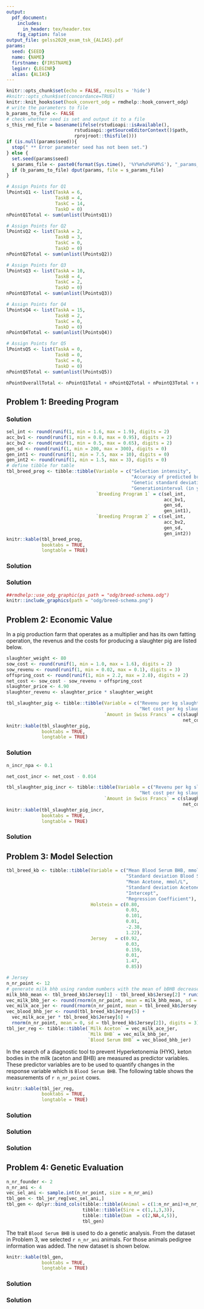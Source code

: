 ```yaml
---
output:
  pdf_document:
    includes:
      in_header: tex/header.tex
    fig_caption: false
output_file: gelss2020_exam_tsk_{ALIAS}.pdf
params:
  seed: {SEED}
  name: {NAME}
  firstname: {FIRSTNAME}
  leginr: {LEGINR}
  alias: {ALIAS}
---
```


<!-- %\usepackage{fancyhdr} -->

\newcommand{\points}[1]
{\begin{flushright}\textbf{#1}\end{flushright}}

<!-- %\begin{document} -->
<!-- %\SweaveOpts{concordance=TRUE} -->
```r
knitr::opts_chunk$set(echo = FALSE, results = 'hide')
#knitr::opts_chunk$set(concordance=TRUE)
knitr::knit_hooks$set(hook_convert_odg = rmdhelp::hook_convert_odg)
# write the parameters to file
b_params_to_file <- FALSE
# check whether seed is set and output it to a file
s_this_rmd_file = basename(ifelse(rstudioapi::isAvailable(), 
                         rstudioapi::getSourceEditorContext()$path, 
                         rprojroot::thisfile()))
if (is.null(params$seed)){
  stop(" ** Error parameter seed has not been set.")
} else {
  set.seed(params$seed)
  s_params_file <- paste0(format(Sys.time(), '%Y%m%d%H%M%S'), "_params_", s_this_rmd_file, ".txt", collapse = "")
  if (b_params_to_file) dput(params, file = s_params_file)
}
```

<!-- <<PointsQ1, echo=FALSE>>= -->
```r
# Assign Points for Q1
lPointsQ1 <- list(TaskA = 6,
                  TaskB = 4,
                  TaskC = 14,
                  TaskD = 0)
nPointQ1Total <- sum(unlist(lPointsQ1))
```
<!-- @ -->
<!-- <<PointsQ2, echo=FALSE>>= -->
```r
# Assign Points for Q2
lPointsQ2 <- list(TaskA = 2,
                  TaskB = 3,
                  TaskC = 0,
                  TaskD = 0)
nPointQ2Total <- sum(unlist(lPointsQ2))
```
<!-- @ -->
<!-- <<PointsQ3, echo=FALSE>>= -->
```r
# Assign Points for Q3
lPointsQ3 <- list(TaskA = 10,
                  TaskB = 4,
                  TaskC = 2,
                  TaskD = 0)
nPointQ3Total <- sum(unlist(lPointsQ3))
```
<!-- @ -->
<!-- <<PointsQ4, echo=FALSE>>= -->
```r
# Assign Points for Q4
lPointsQ4 <- list(TaskA = 15,
                  TaskB = 2,
                  TaskC = 0,
                  TaskD = 0)
nPointQ4Total <- sum(unlist(lPointsQ4))
```
```r
# Assign Points for Q5
lPointsQ5 <- list(TaskA = 0,
                  TaskB = 0,
                  TaskC = 0,
                  TaskD = 0)
nPointQ5Total <- sum(unlist(lPointsQ5))
```
<!-- @ -->
<!-- <<PointsTotal, echo=FALSE>>= -->
```r
nPointOverallTotal <- nPointQ1Total + nPointQ2Total + nPointQ3Total + nPointQ4Total + nPointQ5Total
```
<!-- @ -->


\thispagestyle{empty}

\fcolorbox{white}{white}{
	\centering \parbox[t]{1.0\linewidth}{
		\fontsize{12pt}{20pt}\selectfont % 
		\vspace*{0.5cm} % 

   	\hfill 	Peter von Rohr \\ Institute of Agricultural Sciences\\ D-USYS\\ ETH Zurich

		\vspace*{0.5cm} 
	}
}

\vspace*{2cm}

\fcolorbox{white}{white}{
	\parbox[t]{1.0\linewidth}{
		\centering \fontsize{25pt}{40pt}\selectfont %
		\vspace*{0.2cm}
		 751-6212-00L V \\
     Exam    \\
     Applied Genetic Evaluation\\
     SS 2020

		\vspace*{0.7cm} % Space between the end of the title and the bottom of the grey box
	}
}


\vspace*{1cm}

<!-- % Table with Name -->
\begin{tabular}{p{3cm}p{6cm}}
Date:     &  25th May 2020 \\
          &  \\
          &  \\          
Name:     &  `r params$firstname` `r params$name` \\
          &  \\
          &  \\
Legi-Nr:  & `r params$leginr`\\
\end{tabular}

<!-- % Table with Points -->

\vspace{5ex}
\begin{center}
\begin{tabular}{|p{3cm}|c|c|}
\hline
Problem  &  Maximum Number of Points  &  Number of Points Reached\\
\hline
1        &  `r nPointQ1Total`  & \\
\hline
2        &  `r nPointQ2Total`  & \\
\hline
3        &  `r nPointQ3Total`  & \\
\hline
4        &  `r nPointQ4Total`  & \\
\hline
Total    &  `r nPointOverallTotal` & \\
\hline
\end{tabular}
\end{center}

\vspace{1cm}

\textit{Questions in German are in italics}

\clearpage
\pagebreak

## Problem 1: Breeding Program

\begin{enumerate}
\item[a)] What are the constituent parts of a breeding program?

\textit{Wie lauten die Bestandteile eines Zuchtprogramms?}
\end{enumerate}
\points{`r lPointsQ1$TaskA`}

### Solution


\clearpage
\pagebreak


\begin{enumerate}
\item[b)] The following table lists the characteristic variables of two breeding programs. Which quantity do you use to compare the success of two breeding programs? Which of the two breeding programs shown below is better according to the quantity of comparison?

\textit{Die nachfolgende Tabelle zeigt die charakteristischen Kennzahlen von zwei Zuchtprogrammen. Welche Grösse wird verwendet um den Erfolg von Zuchtprogrammen zu vergleichen? Welches der beiden unten beschriebenen Zuchtprogramme ist erfolgreicher gemessen an der verwendeten Vergleichsgrösse?}
\end{enumerate}

\points{`r lPointsQ1$TaskB`}

```r
sel_int <- round(runif(1, min = 1.6, max = 1.9), digits = 2)
acc_bv1 <- round(runif(1, min = 0.8, max = 0.95), digits = 2)
acc_bv2 <- round(runif(1, min = 0.5, max = 0.65), digits = 2)
gen_sd <- round(runif(1, min = 200, max = 300), digits = 0)
gen_int1 <- round(runif(1, min = 7.5, max = 10), digits = 0)
gen_int2 <- round(runif(1, min = 1.5, max = 3), digits = 0)
# define tibble for table
tbl_breed_prog <- tibble::tibble(Variable = c("Selection intensity",
                                              "Accuracy of predicted breeding values",
                                              "Genetic standard deviation",
                                              "Generationinterval (in years)"),
                                 `Breeding Program 1` = c(sel_int,
                                                          acc_bv1,
                                                          gen_sd,
                                                          gen_int1),
                                 `Breeding Program 2` = c(sel_int,
                                                          acc_bv2,
                                                          gen_sd,
                                                          gen_int2))
knitr::kable(tbl_breed_prog,
             booktabs = TRUE,
             longtable = TRUE)
```


### Solution 



\clearpage
\pagebreak

\begin{enumerate}
\item[c)] There are two basic schemes of a breeding program. These schemes are shown below. Please complete the diagrams shown below. In which species are the two schemes implemented?

\textit{Es gibt zwei grundsätzliche Schemas eines Zuchtprogramms. Diese Schemas sind unten gezeigt. Bitte vervollständigen Sie die nachfolgenden Darstellungen. In welchen Tierarten werden die beiden Schemas umgesetzt?}
\end{enumerate}

\points{`r lPointsQ1$TaskC`}


### Solution 

```r
##rmdhelp::use_odg_graphic(ps_path = "odg/breed-schema.odg")
knitr::include_graphics(path = "odg/breed-schema.png")
```




\clearpage
\pagebreak

## Problem 2: Economic Value

In a pig production farm that operates as a multiplier and has its own fatting operation, the revenus and the costs for producing a slaughter pig are listed below.

\textit{In einem Schweineproduktionsbetrieb mit Ferkelvermehrung und eigener Ausmast, die Erlöse und die Kosten für die Produktion eines Schlachtschweins sind unten aufgelistet.}

```r
slaughter_weight <- 80
sow_cost <- round(runif(1, min = 1.0, max = 1.6), digits = 2) 
sow_revenu <- round(runif(1, min = 0.02, max = 0.1), digits = 3)
offspring_cost <- round(runif(1, min = 2.2, max = 2.8), digits = 2)
net_cost <- sow_cost - sow_revenu + offspring_cost
slaughter_price <- 4.90
slaughter_revenu <- slaughter_price * slaughter_weight

tbl_slaughter_pig <- tibble::tibble(Variable = c("Revenu per kg slaughter weight",
                                                 "Net cost per kg slaughter weight"),
                                    `Amount in Swiss Francs` = c(slaughter_price,
                                                                 net_cost))
knitr::kable(tbl_slaughter_pig,
             booktabs = TRUE,
             longtable = TRUE)
```


\begin{enumerate}
\item[a)] Compute the profit per slaughter pig based on the information given in the above table. We assume that the slaughter weight per pig is $`r slaughter_weight` kg$ per slaughter pig.

\textit{Berechnen Sie den Gewinn pro Mastschwein basierend auf den oben angegebenen Informationen. Dabei betrage das Schlachtgewicht $`r slaughter_weight` kg$ pro Schlachtschwein.}
\end{enumerate}
\points{`r lPointsQ2$TaskA`}


### Solution


\clearpage
\pagebreak

```r
n_incr_npa <- 0.1
```

\begin{enumerate}
\item[b)] The number of piglets born alive is an important economic trait for the pig producing farm. Using the trait `number of piglets born alive` in the breeding program allowed the farm to increase the average of trait by `r n_incr_npa` piglets. This changed the costs as shown in the table below. Compute the economic value for the trait `number of piglets born alive` using the profit computed in Problem 2a as base situation and the profit in the new situation with the incremented level of the trait `number of piglets born alive`. 

\textit{Die Anzahl lebend geborener Ferkel ist ein wirtschaftlich wichtiges Merkmal in der Schweineproduktion. Dieses Merkmal wird deshalb im Zuchtprogramm verwendet und hat dem Produktionsbetrieb erlaubt die mittlere Anzahl an lebend geborenen Ferkeln um `r n_incr_npa` Ferkel zu erhöhen. Dadurch verändern sich die Kosten, wie in der unten gezeigten Tabelle aufgeführt. Berechnen Sie das wirtschaftliche Gewicht für das Merkmal Anzahl lebend geborener Ferkel. Verwenden Sie den Gewinn, den Sie in der Aufgabe 2a) berechnet haben als Basissituation. Der Gewinn in der Situation mit dem erhöhten Mittelwert des Merkmals Anzahl lebend geborener Ferkel kann aus den Zahlen aus der nachfolgenden Tabelle berechnet werden.}
\end{enumerate}
\points{`r lPointsQ2$TaskB`}

```r
net_cost_incr <- net_cost - 0.014

tbl_slaughter_pig_incr <- tibble::tibble(Variable = c("Revenu per kg slaughter weight",
                                                 "Net cost per kg slaughter weight"),
                                    `Amount in Swiss Francs` = c(slaughter_price,
                                                                 net_cost_incr))
knitr::kable(tbl_slaughter_pig_incr,
             booktabs = TRUE,
             longtable = TRUE)
```

### Solution


\clearpage
\pagebreak

<!--
\begin{enumerate}
\item[c)] 

\textit{}
\end{enumerate}
\points{`r lPointsQ2$TaskC`}


### Solution 


\clearpage
\pagebreak

-->

## Problem 3: Model Selection

```r
tbl_breed_kb <- tibble::tibble(Variable = c("Mean Blood Serum BHB, mmol/L",
                                            "Standard deviation Blood Serum BHB, mmol/L",
                                            "Mean Acetone, mmol/L",
                                            "Standard deviation Acetone, mmol/L",
                                            "Intercept",
                                            "Regression Coefficient"),
                               Holstein = c(0.80,
                                            0.03,
                                            0.101,
                                            0.01,
                                            -2.38,
                                            1.22),
                               Jersey   = c(0.92,
                                            0.03, 
                                            0.159,
                                            0.01,
                                            1.47,
                                            0.85))

# Jersey
n_nr_point <- 12
# generate milk bhb using random numbers with the mean of bBHB decreased by a small number
milk_bhb_mean <- tbl_breed_kb$Jersey[1] - tbl_breed_kb$Jersey[2] * runif(1)
vec_milk_bhb_jer <- round(rnorm(n_nr_point, mean = milk_bhb_mean, sd = tbl_breed_kb$Jersey[2]), digits = 3)
vec_milk_ace_jer <- round(rnorm(n_nr_point, mean = tbl_breed_kb$Jersey[3], sd = tbl_breed_kb$Jersey[4]), digits = 3)
vec_blood_bhb_jer <- round(tbl_breed_kb$Jersey[5] + 
  vec_milk_ace_jer * tbl_breed_kb$Jersey[6] + 
  rnorm(n_nr_point, mean = 0, sd = tbl_breed_kb$Jersey[2]), digits = 3)
tbl_jer_reg <- tibble::tibble(`Milk Aceton` = vec_milk_ace_jer,
                              `Milk BHB` = vec_milk_bhb_jer,
                              `Blood Serum BHB` = vec_blood_bhb_jer)
```

In the search of a diagnostic tool to prevent Hyperketonemia (HYK), keton bodies in the milk (aceton and BHB) are measured as predictor variables. These predictor variables are to be used to quantify changes in the response variable which is `Blood Serum BHB`. The following table shows the measurements of `r n_nr_point` cows. 

\textit{Auf der Suche nach einem Diagnosewerkzeug zur Verhinderung von Hyperketonemia (HYK) wurden Ketonkörper (Aceton und BHB) in der Milch als unabhängige Variablen gemessen. Diese sollen verwendet werden um die Variation in der Zielgrösse BHB im Blut zu quantifizieren. Die folgende Tabelle zeigt die Messwerte von `r n_nr_point` Kühen.}

```r
knitr::kable(tbl_jer_reg,
             booktabs = TRUE,
             longtable = TRUE)
```


\begin{enumerate}
\item[a)] Specify the multiple linear regression model with `Blood Serum BHB` as response variable. Quantify the effects of the two predictor variables `Milk Aceton` and `Milk BHB` on the response variable. What is the expected change of `Blood Serum BHB` when the response variables `Milk Aceton` and `Milk BHB` change by one unit?

\textit{Stellen Sie das multiple lineare Regressionsmodell mit Blut-BHB als Zielgrösse auf. Quantifizieren Sie die Effekte der unabhängigen Variablen Milch-Aceton und Milch-BHB auf die Zielgrösse. Welche Änderung erwarten Sie im Blut-BHB-Wert, wenn die unabhängigen Variablen Milch-Aceton und Milch-BHB um eine Einheit ändern?}
\end{enumerate}
\points{`r lPointsQ3$TaskA`}


### Solution


\clearpage
\pagebreak


\begin{enumerate}
\item[b)] The full model where the response variable is described by all the predictor variables is not necessarily the best model. Please specify two model selection techniques to find the best model. Give a short description of the listed model selection techniques.

\textit{Das volle Modell in welchem alle unabhängigen Variablen verwendet werden um die Zielgrösse zu beschreiben ist nicht in allen Fällen das beste Modell. Nennen Sie zwei Modellselektionsstrategien und beschreiben sie diese kurz.}
\end{enumerate}

\points{`r lPointsQ3$TaskB`}


### Solution


\clearpage
\pagebreak

\begin{enumerate}
\item[c)] Use one of the model selection strategies and determine the best model for the `Blood-BHB` data.

\textit{Verwenden Sie eine Modellselektionsstrategie und bestimmen Sie das beste Modell für den Blut-BHB Datensatz.}
\end{enumerate}
\points{`r lPointsQ3$TaskC`}


### Solution

\clearpage
\pagebreak


## Problem 4: Genetic Evaluation

```r
n_nr_founder <- 2
n_nr_ani <- 4
vec_sel_ani <- sample.int(n_nr_point, size = n_nr_ani)
tbl_gen <- tbl_jer_reg[vec_sel_ani,]
tbl_gen <- dplyr::bind_cols(tibble::tibble(Animal = c(1:n_nr_ani)+n_nr_founder), 
                            tibble::tibble(Sire = c(1,1,3,3)),
                            tibble::tibble(Dam  = c(2,NA,4,5)),
                            tbl_gen)

```

The trait `Blood Serum BHB` is used to do a genetic analysis. From the dataset in Problem 3, we selected `r n_nr_ani` animals. For those animals pedigree information was added. The new dataset is shown below.

\textit{Für das Merkmal Blut-BHB soll eine genetische Analyse durchgeführt werden. Vom Datensatz in Aufgabe 3 wurden `r n_nr_ani` Tiere ausgewählt. Für diese Tiere wurden die Abstammungsdaten zum Datensatz hinzugefügt. Der resultierende Datensatz ist in der nachfolgenden Tabelle gezeigt.}

```r
knitr::kable(tbl_gen,
             booktabs = TRUE,
             longtable = TRUE)
```


\begin{enumerate}
\item[a)] Use a BLUP animal model to predict breeding values for all the animals given in the dataset shown above. Specify all model components, insert all numeric information into the model components, and write down expected values and variance-covariance matrices for all random effects. As fixed effects you can take the components from the best model found in Problem 3c. If you did not solve Problem 3c, just use all covariables given in the dataset as fixed effects.

\textit{Verwenden Sie ein BLUP-Tiermodell zur Schätzung der Zuchtwerte aller Tiere, welche im oben gezeigten Datensatz gegeben sind. Spezifizieren Sie alle Modellkomponenten, setzen Sie die numerischen Informationen vom Datensatz in die Modellkomponenten ein und notieren Sie die Erwartungswerte und Varianz-Kovarianzmatrizen für alle zufälligen Effekte im Modell. Als fixe Effekte können Sie die Komponenten des besten Modells aus Aufgabe 3c übernehmen. Falls Sie Aufgabe 3c nicht gelöst haben, dann verwenden Sie alle Kovariablen im Datensatz als fixe Effekte.}
\end{enumerate}
\points{`r lPointsQ4$TaskA`}


### Solution

\clearpage
\pagebreak


\begin{enumerate}
\item[b)] Animals 6 and 4 have two offspring which do not have any performance records yet. What type of information is required to determine which of the two fullsibs has the better genetic potential?

\textit{Die Tiere 6 und 4 haben zwei Nachkommen, welche noch keine Leistungen haben. Welche Informationen sind notwendig, damit wir bestimmen können, welches der beiden Vollgeschwister das bessere genetische Potential hat?}
\end{enumerate}
\points{`r lPointsQ4$TaskB`}


### Solution

<!--
\clearpage
\pagebreak

\begin{enumerate}
\item[c)] 

\textit{}
\end{enumerate}
\points{`r lPointsQ4$TaskC`}


### Solution
  
-->
